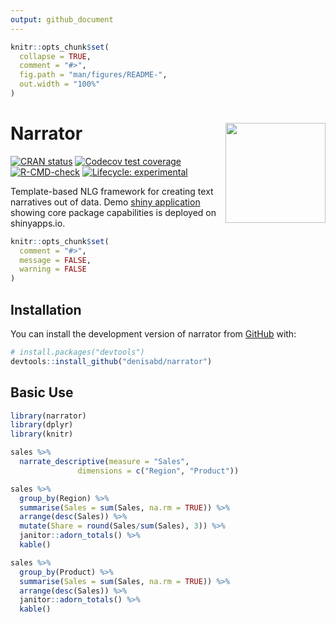 ```yaml
---
output: github_document
---
```




```r
knitr::opts_chunk$set(
  collapse = TRUE,
  comment = "#>",
  fig.path = "man/figures/README-",
  out.width = "100%"
)
```

<!-- README.md is generated from README.Rmd. Please edit that file -->
# Narrator <img src="man/figures/hex.png" align="right" alt="" width="160" />

<!-- badges: start -->
[![CRAN status](https://www.r-pkg.org/badges/version/narrator)](https://CRAN.R-project.org/package=narrator)
[![Codecov test coverage](https://codecov.io/gh/denisabd/narrator/branch/main/graph/badge.svg)](https://app.codecov.io/gh/denisabd/narrator?branch=main)
[![R-CMD-check](https://github.com/denisabd/narrator/actions/workflows/R-CMD-check.yaml/badge.svg)](https://github.com/denisabd/narrator/actions/workflows/R-CMD-check.yaml)
[![Lifecycle: experimental](https://img.shields.io/badge/lifecycle-experimental-orange.svg)](https://lifecycle.r-lib.org/articles/stages.html#experimental)
<!-- badges: end -->

Template-based NLG framework for creating text narratives out of data.
Demo [shiny application](https://deny.shinyapps.io/narrator_app/) showing core package capabilities is deployed on shinyapps.io.

```r
knitr::opts_chunk$set(
  comment = "#>",
  message = FALSE,
  warning = FALSE
)
```


## Installation

You can install the development version of narrator from [GitHub](https://github.com/) with:

```r
# install.packages("devtools")
devtools::install_github("denisabd/narrator")
```


## Basic Use

```r
library(narrator)
library(dplyr)
library(knitr)

sales %>%
  narrate_descriptive(measure = "Sales",
               dimensions = c("Region", "Product"))
```
```r
sales %>%
  group_by(Region) %>%
  summarise(Sales = sum(Sales, na.rm = TRUE)) %>%
  arrange(desc(Sales)) %>%
  mutate(Share = round(Sales/sum(Sales), 3)) %>%
  janitor::adorn_totals() %>%
  kable()
```


```r
sales %>%
  group_by(Product) %>%
  summarise(Sales = sum(Sales, na.rm = TRUE)) %>%
  arrange(desc(Sales)) %>%
  janitor::adorn_totals() %>%
  kable()
```
